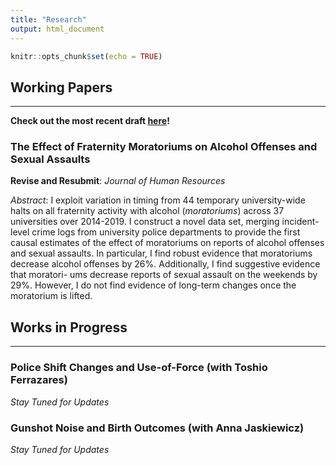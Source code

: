 ```yaml
---
title: "Research"
output: html_document
---
```


```r
knitr::opts_chunk$set(echo = TRUE)
```

## Working Papers
***
**Check out the most recent draft [here](https://github.com/michaeltopper1/Fraternities/blob/master/paper_iterations/working_paper_may_2022/main.pdf)!**

### The Effect of Fraternity Moratoriums on Alcohol Offenses and Sexual Assaults

**Revise and Resubmit**: *Journal of Human Resources*

*Abstract*: 
I exploit variation in timing from 44 temporary university-wide halts on all fraternity activity with alcohol (*moratoriums*) across 37 universities over 2014-2019. I construct a novel data set, merging incident-level crime logs from university police departments to provide the first causal estimates of the effect of moratoriums on reports of alcohol offenses and sexual assaults. In particular, I find robust evidence that moratoriums decrease alcohol offenses by 26%. Additionally, I find suggestive evidence that moratori- ums decrease reports of sexual assault on the weekends by 29%. However, I do not find evidence of long-term changes once the moratorium is lifted.

## Works in Progress
***
### Police Shift Changes and Use-of-Force (with Toshio Ferrazares)

*Stay Tuned for Updates*

### Gunshot Noise and Birth Outcomes (with Anna Jaskiewicz)

*Stay Tuned for Updates*
